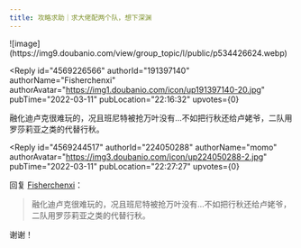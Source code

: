 ```yaml
---
title: 攻略求助｜求大佬配两个队，想下深渊
---
```



<Forum groupName="原神" groupUrl="https://www.douban.com/group/genshin/" archivedAt="2025-05-16T16:42:49.517Z">
  <Post
    id="262091483"
    title="攻略求助｜求大佬配两个队，想下深渊"
    url="https://www.douban.com/group/topic/262091483/?_spm_id=MjI0MDUwMjg4"
    pubTime="2022-03-11"
    highlightUserId="191397140"
  >
![image](https://img9.doubanio.com/view/group_topic/l/public/p534426624.webp)

<Reply
  id="4569226566"
  authorId="191397140"
  authorName="Fisherchenxi"
  authorAvatar="https://img1.doubanio.com/icon/up191397140-20.jpg"
  pubTime="2022-03-11"
  pubLocation="22:16:32"
  upvotes={0}
>
融化迪卢克很难玩的，况且班尼特被抢万叶没有...不如把行秋还给卢姥爷，二队用罗莎莉亚之类的代替行秋。
</Reply>

<Reply
  id="4569244517"
  authorId="224050288"
  authorName="momo"
  authorAvatar="https://img3.doubanio.com/icon/up224050288-2.jpg"
  pubTime="2022-03-11"
  pubLocation="22:27:27"
  upvotes={0}
>
回复 [Fisherchenxi](https://www.douban.com/people/191397140/)：
 > 融化迪卢克很难玩的，况且班尼特被抢万叶没有...不如把行秋还给卢姥爷，二队用罗莎莉亚之类的代替行秋。

谢谢！
</Reply>
  </Post>
</Forum>
